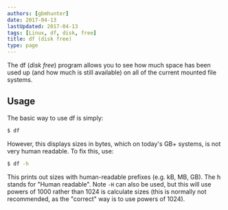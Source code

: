 ```yaml
---
authors: [gbmhunter]
date: 2017-04-13
lastUpdated: 2017-04-13
tags: [Linux, df, disk, free]
title: df (disk free)
type: page
---
```


The df (_disk free_) program allows you to see how much space has been used up (and how much is still available) on all of the current mounted file systems.

## Usage

The basic way to use df is simply:

```sh    
$ df
```

However, this displays sizes in bytes, which on today's GB+ systems, is not very human readable. To fix this, use:

```sh    
$ df -h
```

This prints out sizes with human-readable prefixes (e.g. kB, MB, GB). The h stands for "Human readable". Note `-H` can also be used, but this will use powers of 1000 rather than 1024 is calculate sizes (this is normally not recommended, as the "correct" way is to use powers of 1024).
